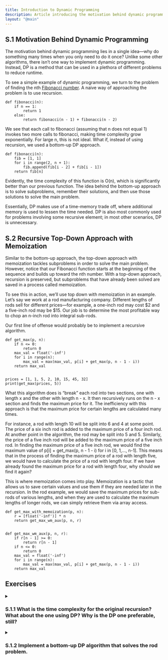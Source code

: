 ```yaml
---
title: Introduction to Dynamic Programming
description: Article introducing the motivation behind dynamic programming and memoization
layout: "@main"
---
```


## **S.1 Motivation Behind Dynamic Programming**

The motivation behind dynamic programming lies in a single idea—why do something many times when you only need to do it once? Unlike some other algorithms, there isn’t one way to implement dynamic programming. Instead, DP is a method that can be used in a plethora of different problems to reduce runtime.

To see a simple example of dynamic programming, we turn to the problem of finding the nth [Fibonacci number](https://en.wikipedia.org/wiki/Fibonacci_number). A naive way of approaching the problem is to use recursion. 

```
def fibonacci(n):
	if n == 1:
		return 1
	else: 
		return fibonacci(n - 1) + fibonacci(n - 2)
```

We see that each call to fibonacci (assuming that n does not equal 1) invokes two more calls to fibonacci, making time complexity grow exponentially. For large n, this is not ideal. What if, instead of using recursion, we used a bottom-up DP approach. 

```
def fibonacci(n):
	fib = [1, 1]
	for i in range(2, n + 1):
		fib.append(fib[i - 2] + fib[i - 1])
	return fib[n]
```

Evidently, the time complexity of this function is O(n), which is significantly better than our previous function. The idea behind the bottom-up approach is to solve subproblems, remember their solutions, and then use those solutions to solve the main problem. 

Essentially, DP makes use of a time-memory trade off, where additional memory is used to lessen the time needed. DP is also most commonly used for problems involving some recursive element; in most other scenarios, DP is unnecessary. 

## **S.2 Recursive Top-Down Approach with Memoization**

Similar to the bottom-up approach, the top-down approach with memoization tackles subproblems in order to solve the main problem. However, notice that our Fibonacci function starts at the beginning of the sequence and builds up toward the nth number. With a top-down approach, recursion is preserved, but subproblems that have already been solved are saved in a process called memoization. 

To see this in action, we’ll use top down with memoization in an example. Let’s say we work at a rod manufacturing company. Different lengths of rods sell for different prices—for example, a one-inch rod may cost $2 and a five-inch rod may be $15. Our job is to determine the most profitable way to chop an n-inch rod into integral sub-rods. 

Our first line of offense would probably be to implement a recursive algorithm. 

```
def get_max(p, n):
    if n <= 0:
        return 0
    max_val = float('-inf')
    for i in range(n):
        max_val = max(max_val, p[i] + get_max(p, n - 1 - i))
    return max_val


prices = [1, 1, 5, 2, 10, 15, 45, 32]
print(get_max(prices, 5))
```

What this algorithm does is “break” each rod into two sections, one with length x and the other with length n - x. It then recursively runs on the n - x section and finds the maximum price for it. The inefficiency with this approach is that the maximum price for certain lengths are calculated many times. 

For instance, a rod with length 10 will be split into 6 and 4 at some point. The price of a six inch rod is added to the maximum price of a four inch rod. At another point in the algorithm, the rod may be split into 5 and 5. Similarly, the price of a five inch rod will be added to the maximum price of a five inch rod. In finding the maximum price of a five inch rod, we would find the maximum value of p[i] + get_max(p, n - 1 - i) for i in [0, 1,…, n-1]. This means that in the process of finding the maximum price of a rod with length five, we would have to calculate the price of a rod with length four. If we have already found the maximum price for a rod with length four, why should we find it again?

This is where memoization comes into play. Memoization is a tactic that allows us to save certain values and use them if they are needed later in the recursion. In the rod example, we would save the maximum prices for sub-rods of various lengths, and when they are used to calculate the maximum lengths of longer rods, we can simply retrieve them via array access.

```
def get_max_with_memoization(p, n):
    r = [float('-inf')] * n
    return get_max_wm_aux(p, n, r)


def get_max_wm_aux(p, n, r):
    if r[n - 1] >= 0:
        return r[n - 1]
    if n <= 0:
        return 0
    max_val = float('-inf')
    for i in range(n):
        max_val = max(max_val, p[i] + get_max(p, n - 1 - i))
    return max_val
```

## **Exercises**

<details>
<summary><h3>S.1.1 What is the time complexity for the original recursion? What about the one using DP? Why is the DP one preferable, still?</h3></summary>
Answer: Both grow exponentially in the worst case, but every case for the original recursion is worse case and the DP approach has better coefficients.
</details>

<details>
<summary><h3>S.1.2 Implement a bottom-up DP algorithm that solves the rod problem.</h3></summary>
Answer: Code may differ, compare results to memoization or recursion code.
</details>